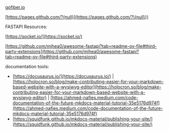 [gofiber.io](https://gofiber.io/)

[https://pages.github.com/?(null)](https://pages.github.com/?\(null\))

FASTAPI Resources:

[https://socket.io/](https://socket.io/)

[https://github.com/mjhea0/awesome-fastapi?tab=readme-ov-file#third-party-extensions](https://github.com/mjhea0/awesome-fastapi?tab=readme-ov-file#third-party-extensions)

documentation tools:

- [https://docusaurus.io/](https://docusaurus.io/) | [https://holocron.so/blog/make-contributing-easier-for-your-markdown-based-website-with-a-wysiwyg-editor](https://holocron.so/blog/make-contributing-easier-for-your-markdown-based-website-with-a-wysiwyg-editor) | [https://ahmed-nafies.medium.com/code-documentation-of-the-future-mkdocs-material-tutorial-35e5176d974f](https://ahmed-nafies.medium.com/code-documentation-of-the-future-mkdocs-material-tutorial-35e5176d974f)
- [https://squidfunk.github.io/mkdocs-material/publishing-your-site/](https://squidfunk.github.io/mkdocs-material/publishing-your-site/)